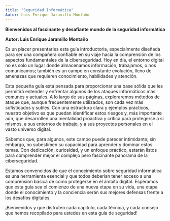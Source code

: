 ```yaml
---
title: "Seguridad Informática"
Autor: Luis Enrique Jaramillo Montaño
---
```


**Bienvenidos al fascinante y desafiante mundo de la seguridad informática**

**Autor: Luis Enrique Jaramillo Montaño**


Es un placer presentarles esta guía introductoria, especialmente diseñada para ser una compañera confiable en su viaje hacia la comprensión de los aspectos fundamentales de la ciberseguridad. Hoy en día, el entorno digital no es solo un lugar donde almacenamos información, trabajamos, o nos comunicamos; también es un campo en constante evolución, lleno de amenazas que requieren conocimiento, habilidades y atención.

Esta pequeña guía está pensada para proporcionar una base sólida que les permitirá entender y enfrentar algunos de los ataques informáticos más comunes y actuales. A lo largo de sus páginas, exploraremos métodos de ataque que, aunque frecuentemente utilizados, son cada vez más sofisticados y sutiles. Con una estructura clara y ejemplos prácticos, nuestro objetivo es que puedan identificar estos riesgos y, más importante aún, que desarrollen una mentalidad proactiva y crítica para protegerse a sí mismos, a sus entornos de trabajo, y a sus proyectos personales en el vasto universo digital.

Sabemos que, para algunos, este campo puede parecer intimidante; sin embargo, no subestimen su capacidad para aprender y dominar estos temas. Con dedicación, curiosidad, y un enfoque práctico, estarán listos para comprender mejor el complejo pero fascinante panorama de la ciberseguridad.

Estamos convencidos de que el conocimiento sobre seguridad informática es una herramienta esencial y que todos deberían tener acceso a una comprensión básica de cómo protegerse en el ámbito digital. Esperamos que esta guía sea el comienzo de una nueva etapa en su vida, una etapa donde el conocimiento y la conciencia serán sus mejores defensas frente a los desafíos digitales.

¡Bienvenidos y que disfruten cada capítulo, cada técnica, y cada consejo que hemos recopilado para ustedes en esta guía de seguridad!
